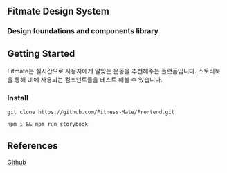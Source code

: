 



<Meta title="Getting Started/Intro" />

<section style={{ display: 'flex', flexDirection: 'column', justifyContent: 'center', alignItems: 'center', padding: '10px' }}>

# Fitmate Design System

### Design foundations and components library

</section>

## Getting Started

Fitmate는 실시간으로 사용자에게 알맞는 운동을 추천해주는 플랫폼입니다. 스토리북을 통해 UI에 사용되는 컴포넌트들을 테스트 해볼 수 있습니다.

### Install

`git clone https://github.com/Fitness-Mate/Frontend.git`

`npm i && npm run storybook`

## References

[Github](https://github.com/Fitness-Mate/Frontend)
